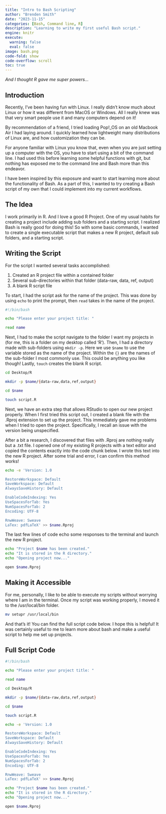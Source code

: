 ```yaml
---
title: "Intro to Bash Scripting"
author: "Brenden Smith"
date: "2023-11-15"
categories: [Bash, Command line, R]
description: "Learning to write my first useful Bash script."
engine: knitr
execute: 
  warning: false
  eval: false
image: bash.png
code-fold: show
code-overflow: scroll
toc: true
---
```


*And I thought R gave me super powers...*

## Introduction

Recently, I've been having fun with Linux. I really didn't know much about Linux or how it was different from MacOS or Windows. All I really knew was that very smart people use it and many computers depend on it!

By recommendation of a friend, I tried loading Pop!\_OS on an old Macbook Air I had laying around. I quickly learned how lightweight many distributions of Linux are, and how customization they can be.

For anyone familiar with Linux you know that, even when you are just setting up a computer with the OS, you have to start using a bit of the command line. I had used this before learning some helpful functions with git, but nothing has exposed me to the command line and Bash more than this endeavor.

I have been inspired by this exposure and want to start learning more about the functionality of Bash. As a part of this, I wanted to try creating a Bash script of my own that I could implement into my current workflows.

## The Idea

I work primarily in R. And I love a good R Project. One of my usual habits for creating a project include adding sub folders and a starting script. I realized Bash is really good for doing this! So with some basic commands, I wanted to create a single executable script that makes a new R project, default sub folders, and a starting script.

## Writing the Script

For the script I wanted several tasks accomplished:

1.  Created an R project file within a contained folder
2.  Several sub-directories within that folder (data-raw, data, ref, output)
3.  A blank R script file

To start, I had the script ask for the name of the project. This was done by using `echo` to print the prompt, then `read` takes in the name of the project.

```zsh
#!/bin/bash

echo "Please enter your project title: "

read name
```

Next, I had to make the script navigate to the folder I want my projects in (for me, this is a folder on my desktop called 'R'). Then, I had a directory made with sub-folders using `mkdir -p`. Here we use `$name` to use the variable stored as the name of the project. Within the `{}` are the names of the sub-folder I most commonly use. This could be anything you like though! Lastly, `touch` creates the blank R script.

```zsh
cd Desktop/R

mkdir -p $name/{data-raw,data,ref,output}

cd $name

touch script.R
```

Next, we have an extra step that allows RStudio to open our new project properly. When I first tried this script out, I created a blank file with the .Rproj extension to set up the project. This immediately gave me problems when I tried to open the project. Specifically, I recall an issue with the version being unspecified.

After a bit a research, I discovered that files with .Rproj are nothing really but a .txt file. I opened one of my existing R projects with a text editor and copied the contents exactly into the code chunk below. I wrote this text into the new R project. After some trial and error, I can confirm this method works!

```zsh

echo -e 'Version: 1.0

RestoreWorkspace: Default
SaveWorkspace: Default
AlwaysSaveHistory: Default

EnableCodeIndexing: Yes
UseSpacesForTab: Yes
NumSpacesForTab: 2
Encoding: UTF-8

RnwWeave: Sweave
LaTex: pdfLaTeX' >> $name.Rproj
```

The last few lines of code echo some responses to the terminal and launch the new R project.

```zsh
echo "Project $name has been created."
echo "It is stored in the R directory."
echo "Opening project now..."

open $name.Rproj
```

## Making it Accessible

For me, personally, I like to be able to execute my scripts without worrying where I am in the terminal. Once my script was working properly, I moved it to the /usr/local/bin folder. 

```zsh
mv setupr /usr/local/bin
```

And that's it! You can find the full script code below. I hope this is helpful! It was certainly useful to me to learn more about bash and make a useful script to help me set up projects.

## Full Script Code

```zsh
#!/bin/bash

echo "Please enter your project title: "

read name

cd Desktop/R

mkdir -p $name/{data-raw,data,ref,output}

cd $name

touch script.R

echo -e 'Version: 1.0

RestoreWorkspace: Default
SaveWorkspace: Default
AlwaysSaveHistory: Default

EnableCodeIndexing: Yes
UseSpacesForTab: Yes
NumSpacesForTab: 2
Encoding: UTF-8

RnwWeave: Sweave
LaTex: pdfLaTeX' >> $name.Rproj

echo "Project $name has been created."
echo "It is stored in the R directory."
echo "Opening project now..."

open $name.Rproj
```
